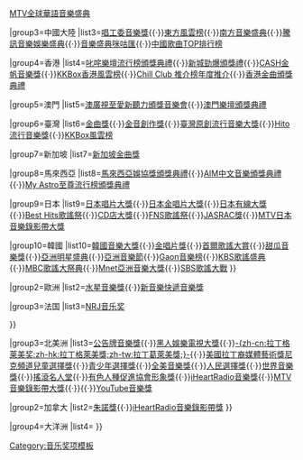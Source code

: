 {{Navbox
|name=全球流行音乐颁奖典礼
|title=全球流行音樂頒獎典禮

|group1=亞洲
|list1={{Navbox subgroup

|group1=全亞洲
|list1=[[MTV亞洲大獎]]

|group2=全華人地區
|list2=[[全金音樂聯盟]]{{·}}[[全球華語歌曲排行榜]]{{·}}[[MTV全球華語音樂盛典]]

|group3=中國大陸
|list3=[[唱工委音樂獎]]{{·}}[[东方风云榜|東方風雲榜]]{{·}}[[南方音乐盛典|南方音樂盛典]]{{·}}[[腾讯音乐娱乐盛典|騰訊音樂娛樂盛典]]{{·}}[[音乐盛典咪咕汇|音樂盛典咪咕匯]]{{·}}[[中国歌曲TOP排行榜|中國歌曲TOP排行榜]]

|group4=香港
|list4=[[叱咤樂壇流行榜頒獎典禮]]{{·}}[[新城勁爆頒獎禮]]{{·}}[[CASH金帆音樂獎]]{{·}}[[KKBOX香港風雲榜|KKBox香港風雲榜]]{{·}}[[Chill Club 推介榜年度推介]]{{·}}[[香港金曲頒獎典禮]]

|group5=澳門
|list5=[[澳廣視至愛新聽力頒獎音樂會]]{{·}}[[澳門樂壇頒獎典禮]]

|group6=臺灣
|list6=[[金曲獎]]{{·}}[[金音創作獎]]{{·}}[[臺灣原創流行音樂大獎]]{{·}}[[Hito流行音樂獎]]{{·}}[[KKBOX風雲榜|KKBox風雲榜]]

|group7=新加坡
|list7=[[新加坡金曲獎]]

|group8=馬來西亞
|list8=[[马来西亚娱协奖颁奖典礼|馬來西亞娛協獎頒獎典禮]]{{·}}[[AIM中文音樂頒獎典禮]]{{·}}[[My Astro至尊流行榜颁奖典礼|My Astro至尊流行榜頒獎典禮]]

|group9=日本
|list9=[[日本唱片大獎]]{{·}}[[日本金唱片大獎]]{{·}}[[日本有線大獎]]{{·}}[[Best Hits歌謠祭]]{{·}}[[CD店大獎]]{{·}}[[FNS歌謠祭]]{{·}}[[JASRAC獎]]{{·}}[[MTV日本音樂錄影帶大獎]]

|group10=韓國
|list10=[[韓國音樂大獎]]{{·}}[[金唱片獎]]{{·}}[[首爾歌謠大賞]]{{·}}[[甜瓜音樂獎]]{{·}}[[亞洲明星盛典]]{{·}}[[亚洲音乐节|亞洲音樂節]]{{·}}[[Gaon音乐榜|Gaon音樂榜]]{{·}}[[KBS歌謠盛典]]{{·}}[[MBC歌謠大祭典]]{{·}}[[Mnet亞洲音樂大獎]]{{·}}[[SBS歌謠大戰]]
}}

|group2=歐洲
|list2={{Navbox subgroup

|group1=全歐洲
|list1=[[MTV歐洲音樂大獎]]

|group2=英國
|list2=[[全英音樂獎]]{{·}}[[水星音樂獎]]{{·}}[[新音樂快遞音樂獎]]

|group3=法国
|list3=[[NRJ音乐奖]]

}}

|group3=北美洲
|list3={{Navbox subgroup

|group1=美國
|list1=[[葛萊美獎|-{zh-cn:格莱美奖;zh-hk:格萊美獎;zh-tw:葛萊美獎}-]]{{·}}[[公告牌音乐奖|公告牌音樂獎]]{{·}}[[黑人娱乐电视大奖|黑人娛樂電視大獎]]{{·}}[[拉丁格莱美奖|-{zh-cn:拉丁格莱美奖;zh-hk:拉丁格萊美獎;zh-tw:拉丁葛萊美獎;}-]]{{·}}[[美国拉丁裔媒体艺术奖|美國拉丁裔媒體藝術獎]][[尼克频道儿童选择奖|尼克頻道兒童選擇獎]]{{·}}[[青少年选择奖|青少年選擇獎]]{{·}}[[全美音樂獎]]{{·}}[[人民选择奖|人民選擇獎]]{{·}}[[世界音樂獎]]{{·}}[[摇滚名人堂|搖滾名人堂]]{{·}}[[有色人种进步协会形象奖|有色人種促進協會形象獎]]{{·}}[[iHeartRadio音樂獎]]{{·}}[[MTV音樂錄影帶大獎]]{{·}}{{·}}[[YouTube音乐奖|YouTube音樂獎]]

|group2=加拿大
|list2=[[朱諾獎]]{{·}}[[iHeartRadio音樂錄影帶獎]]
}}

|group4=大洋洲
|list4={{Navbox subgroup

|group1=澳大利亞
|list1=[[澳大利亚唱片业协会榜|澳大利亞唱片業協會榜]]

}}
}}<noinclude>[[Category:音乐奖项模板]]</noinclude>